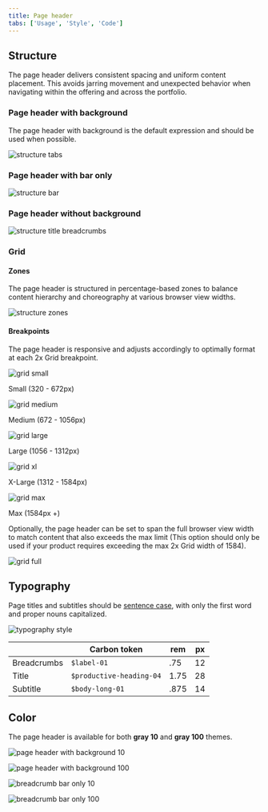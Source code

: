 ```yaml
---
title: Page header
tabs: ['Usage', 'Style', 'Code']
---
```



## Structure

The page header delivers consistent spacing and uniform content placement. This avoids jarring movement and unexpected behavior when navigating within the offering and across the portfolio.

### Page header with background

The page header with background is the default expression and should be used when possible.

![structure tabs](images/structure-tabs.png)


### Page header with bar only

![structure bar](images/structure-bar-only.png)


### Page header without background

![structure title breadcrumbs](images/structure-title-breadcrumbs.png)

### Grid

#### Zones

The page header is structured in percentage-based zones to balance content hierarchy and choreography at various browser view widths.

![structure zones](images/structure-zones.png)

#### Breakpoints

The page header is responsive and adjusts accordingly to optimally format at each 2x Grid breakpoint.

![grid small](images/grid-small.png)

<Caption>Small (320 - 672px)</Caption>

![grid medium](images/grid-med.png)

<Caption>Medium (672 - 1056px)</Caption>

![grid large](images/grid-large.png)

<Caption>Large (1056 - 1312px)</Caption>

![grid xl](images/grid-xl.png)

<Caption>X-Large (1312 - 1584px)</Caption>

![grid max](images/grid-max.png)

<Caption>Max (1584px +)</Caption>


Optionally, the page header can be set to span the full browser view width to match content that also exceeds the max limit (This option should only be used if your product requires exceeding the max 2x Grid width of 1584).

![grid full](images/grid-full.png)



## Typography

Page titles and subtitles should be [sentence case](https://www.carbondesignsystem.com/guidelines/content/guidance/#use-sentence-case-capitalization), with only the first word and proper nouns capitalized.

![typography style](images/typography-style.png)

|                 | Carbon token            | rem  | px |
|-----------------|-------------------------|------|----|
| Breadcrumbs     | `$label-01`             | .75  | 12 |
| Title           | `$productive-heading-04`| 1.75 | 28 |
| Subtitle        | `$body-long-01`         | .875 | 14 |

 

## Color 

The page header is available for both **gray 10** and **gray 100** themes. 

![page header with background 10](images/page-header-with-background.png)

![page header with background 100](images/page-header-with-background-100.png)

![breadcrumb bar only 10](images/breadcrumb-bar-only.png)

![breadcrumb bar only 100](images/breadcrumb-bar-only-100.png)

